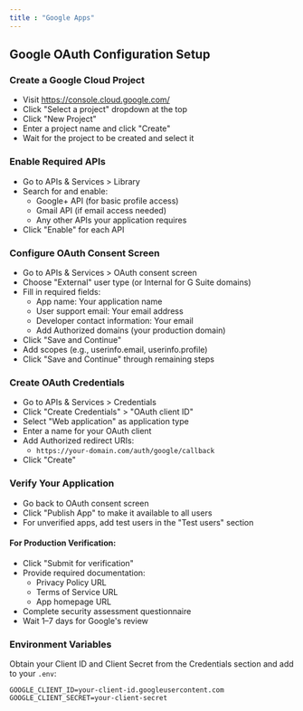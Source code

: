 ```yaml
---
title : "Google Apps"
---
```


## Google OAuth Configuration Setup

### Create a Google Cloud Project
- Visit https://console.cloud.google.com/
- Click "Select a project" dropdown at the top
- Click "New Project"
- Enter a project name and click "Create"
- Wait for the project to be created and select it

### Enable Required APIs
- Go to APIs & Services > Library
- Search for and enable:
  - Google+ API (for basic profile access)
  - Gmail API (if email access needed)
  - Any other APIs your application requires
- Click "Enable" for each API

### Configure OAuth Consent Screen
- Go to APIs & Services > OAuth consent screen
- Choose "External" user type (or Internal for G Suite domains)
- Fill in required fields:
  - App name: Your application name
  - User support email: Your email address
  - Developer contact information: Your email
  - Add Authorized domains (your production domain)
- Click "Save and Continue"
- Add scopes (e.g., userinfo.email, userinfo.profile)
- Click "Save and Continue" through remaining steps

### Create OAuth Credentials
- Go to APIs & Services > Credentials
- Click "Create Credentials" > "OAuth client ID"
- Select "Web application" as application type
- Enter a name for your OAuth client
- Add Authorized redirect URIs:
  - `https://your-domain.com/auth/google/callback`
- Click "Create"

### Verify Your Application
- Go back to OAuth consent screen
- Click "Publish App" to make it available to all users
- For unverified apps, add test users in the "Test users" section

#### For Production Verification:
- Click "Submit for verification"
- Provide required documentation:
  - Privacy Policy URL
  - Terms of Service URL
  - App homepage URL
- Complete security assessment questionnaire
- Wait 1–7 days for Google's review

### Environment Variables
Obtain your Client ID and Client Secret from the Credentials section and add to your `.env`:

```env
GOOGLE_CLIENT_ID=your-client-id.googleusercontent.com
GOOGLE_CLIENT_SECRET=your-client-secret
